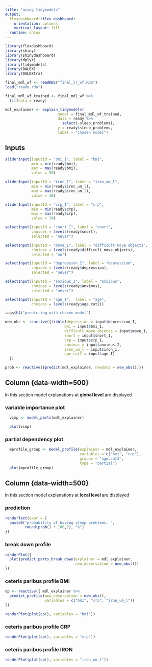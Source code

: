 ---
title: "using tidymodels"
output: 
  flexdashboard::flex_dashboard:
    orientation: columns
    vertical_layout: fill
  runtime: shiny
---

```{r setup, include=FALSE}
library(flexdashboard)
library(shiny)
library(shinydashboard)
library(dplyr)
library(tidymodels)
library(DALEX)
library(DALEXtra)
```

```{r load model & data}
final_mdl_wf <- readRDS("final_lr_wf.RDS") 
load("ready.rda")


```


```{r xplainable, include=FALSE}
final_mdl_wf_trained <- final_mdl_wf %>% 
  fit(data = ready)

mdl_explainer <- explain_tidymodels(
                        model = final_mdl_wf_trained, 
                        data = ready %>% 
                          select(-sleep_problems), 
                        y = ready$sleep_problems,
                        label = "chosen model")

```


Inputs {.sidebar}
-----------------------------------------------------------------------

```{r}
sliderInput(inputId = "bmi_I", label = "bmi",
            min = min(ready$bmi), 
            max = max(ready$bmi),
            value = 50)

sliderInput(inputId = "iron_I", label = "iron_um_l",
            min = min(ready$iron_um_l), 
            max = max(ready$iron_um_l),
            value = 30)

sliderInput(inputId = "crp_I", label = "crp",
            min = min(ready$crp), 
            max = max(ready$crp),
            value = 70)

selectInput(inputId = "snort_I", label = "snort", 
            choices = levels(ready$snort),
            selected = "never")

selectInput(inputId = "move_I", label = "difficult move objects", 
            choices = levels(ready$difficult_move_objects),
            selected = "no")

selectInput(inputId = "depression_I", label = "depression", 
            choices = levels(ready$depression),
            selected = "never")

selectInput(inputId = "anxious_I", label = "anxious", 
            choices = levels(ready$anxious),
            selected = "never")

selectInput(inputId = "age_I",  label = "age",
            choices = levels(ready$age.cat2))

tags$h4("predicting with chosen model")

new_obs <- reactive({tibble(depression = input$depression_I,
                           bmi = input$bmi_I,
                           difficult_move_objects = input$move_I,
                           snort = input$snort_I,
                           crp = input$crp_I,
                           anxious = input$anxious_I,
                           iron_um_l = input$iron_I,
                           age.cat2 = input$age_I)
  })

prob <- reactive({predict(mdl_explainer, newdata = new_obs())})
```

Column {data-width=500} {.tabset}
-----------------------------------------------------------------------
in this section model explanations at __global level__ are displayed

### variable importance plot

```{r}
  vimp <- model_parts(mdl_explainer)

  plot(vimp)
```



### partial dependency plot

```{r}
  mprofile_group <- model_profile(explainer = mdl_explainer, 
                                  variables = c("bmi", "crp"),
                                  groups = "age.cat2", 
                                  type = "partial")
  plot(mprofile_group)

```

Column {data-width=500} {.tabset}
-----------------------------------------------------------------------

in this section model explanations at __local level__ are displayed

### prediction {data-height=50}
```{r}
renderText(expr = { 
  paste0("probability of having sleep problems: ", 
         round(prob() * 100,2), "%")
})

```



### break down profile
```{r}
renderPlot({
  plot(predict_parts_break_down(explainer = mdl_explainer,
                                new_observation = new_obs()))
})
```


### ceteris paribus profile BMI

```{r}
cp <- reactive({ mdl_explainer %>% 
  predict_profile(new_observation = new_obs(),
                  variables = c("bmi", "crp", "iron_um_l"))
})
```

```{r}
renderPlot(plot(cp(), variables = "bmi"))

```

### ceteris paribus profile CRP

```{r}
renderPlot(plot(cp(), variables = "crp"))
```

### ceteris paribus profile IRON

```{r}
renderPlot(plot(cp(), variables = "iron_um_l"))
```